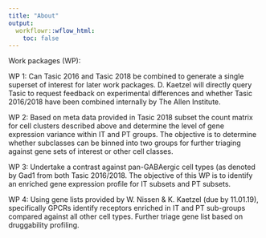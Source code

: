 ```yaml
---
title: "About"
output:
  workflowr::wflow_html:
    toc: false
---
```


Work packages (WP):

WP 1: Can Tasic 2016 and Tasic 2018 be combined to generate a single superset of interest for later work packages. D. Kaetzel will directly query Tasic to request feedback on experimental differences and whether Tasic 2016/2018 have been combined internally by The Allen Institute.     
	
WP 2: Based on meta data provided in Tasic 2018 subset the count matrix for cell clusters described above and determine the level of gene expression variance within IT and PT groups. The objective is to determine whether subclasses can be binned into two groups for further triaging against gene sets of interest or other cell classes.  

WP 3: Undertake a contrast against pan-GABAergic cell types (as denoted by Gad1 from both Tasic 2016/2018. The objective of this WP is to identify an enriched gene expression profile for IT subsets and PT subsets.

WP 4: Using gene lists provided by W. Nissen & K. Kaetzel (due by 11.01.19), specifically GPCRs identify receptors enriched in IT and PT sub-groups compared against all other cell types. Further triage gene list based on druggability profiling.

